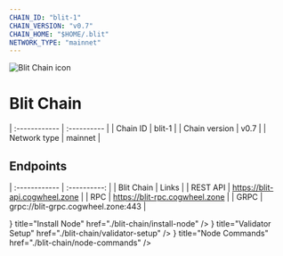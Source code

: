 ```yaml
---
CHAIN_ID: "blit-1"
CHAIN_VERSION: "v0.7"
CHAIN_HOME: "$HOME/.blit"
NETWORK_TYPE: "mainnet"
---
```


![Blit Chain icon](../../public/icons/blitIcon.webp)

# Blit Chain

| :------------      | :----------      |
| Chain ID           | blit-1      |
| Chain version      | v0.7  |
| Network type       | mainnet   |

## Endpoints

| :------------      | :----------:                        |
| Blit Chain         | Links                               |
| REST API           | https://blit-api.cogwheel.zone      |
| RPC                | https://blit-rpc.cogwheel.zone      |
| GRPC               | grpc://blit-grpc.cogwheel.zone:443  |

<Cards>
  <Card
    icon={<ChevronRightIcon />}
    title="Install Node"
    href="./blit-chain/install-node"
  />
  <Card
    icon={<ChevronRightIcon />}
    title="Validator Setup"
    href="./blit-chain/validator-setup"
  />
  <Card
    icon={<ChevronRightIcon />}
    title="Node Commands"
    href="./blit-chain/node-commands"
  />
</Cards>